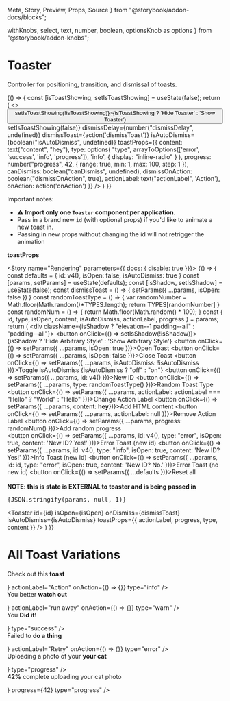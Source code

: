   Meta,
  Story,
  Preview,
  Props,
  Source
} from "@storybook/addon-docs/blocks";

  withKnobs,
  select,
  text,
  number,
  boolean,
  optionsKnob as options
} from "@storybook/addon-knobs";



<Meta
  title="Components/Toaster"
  decorators={[withKnobs]}
  component={Toaster}
/>

# Toaster

<ImportPath component={RawToaster} />

Controller for positioning, transition, and dismissal of toasts.

<Story name="Knobs">
  {() => {   
    const [isToastShowing, setIsToastShowing] = useState(false);
    return (
      <>
        <button onClick={() => setIsToastShowing(!isToastShowing)}>{isToastShowing ? 'Hide Toaster' : 'Show Toaster'}</button>
        <Toaster
          isOpen={isToastShowing}
          onDismiss={() => setIsToastShowing(false)}
          dismissDelay={number("dismissDelay", undefined)}
          dismissToast={action('dismissToast')}
          isAutoDismiss={boolean("isAutoDismiss", undefined)}
          toastProps={{
            content: text("content", "hey"),
            type: options(
              "type",
              arrayToOptions(['error', 'success', 'info', 'progress']),
              'info',
              { display: "inline-radio" }
            ),
            progress: number("progress", 42, {
              range: true,
              min: 1,
              max: 100,
              step: 1
            }),
            canDismiss: boolean("canDismiss", undefined),
            dismissOnAction: boolean("dismissOnAction", true),
            actionLabel: text("actionLabel", 'Action'),
            onAction: action('onAction')
          }}
        />
      </>
    )
  }}
</Story>

Important notes:

- **⚠️ Import only one `Toaster` component per application**.
- Pass in a brand new `id` (with optional props) if you'd like to animate a new toast in. 
- Passing in new props without changing the id will not retrigger the animation

<Props of={RawToaster} />

**toastProps**
<Props of={Toast} />

<Story name="Rendering" parameters={{ docs: { disable: true }}}>
  {() => {   
    const defaults = { id: v4(), isOpen: false, isAutoDismiss: true }
    const [params, setParams] = useState(defaults);
    const [isShadow, setIsShadow] = useState(false);
    const dismissToast = () => {
      setParams({ ...params, isOpen: false })
    }
    const randomToastType = () => {
      var randomNumber = Math.floor(Math.random()*TYPES.length);
      return TYPES[randomNumber]
    }
    const randomNum = () => {
      return Math.floor(Math.random() * 100); 
    }
    const { id, type, isOpen, content, isAutoDismiss, actionLabel, progress } = params;
    return (
      <div className={isShadow ? "elevation--1 padding--all" : "padding--all"}>
        <button onClick={() => setIsShadow(!isShadow)}>{isShadow ? 'Hide Arbitrary Style' : 'Show Arbitrary Style'}</button>
        <button onClick={() => setParams({ ...params, isOpen: true })}>Open Toast</button>
        <button onClick={() => setParams({ ...params, isOpen: false })}>Close Toast</button>
        <button onClick={() => setParams({ ...params, isAutoDismiss: !isAutoDismiss })}>Toggle isAutoDismiss {isAutoDismiss ? "off" : "on"}</button>
        <button onClick={() => setParams({ ...params, id: v4() })}>New ID</button>
        <button onClick={() => setParams({ ...params, type: randomToastType() })}>Random Toast Type</button>
        <button onClick={() => setParams({ ...params, actionLabel: actionLabel === "Hello" ? "World" : "Hello" })}>Change Action Label</button>
        <button onClick={() => setParams({ ...params, content: <b>hey</b>})}>Add HTML content</button>
        <button onClick={() => setParams({ ...params, actionLabel: null })}>Remove Action Label</button>
        <button onClick={() => setParams({ ...params, progress: randomNum() })}>Add random progress</button>
        <br />
        <button onClick={() => setParams({ ...params, id: v4(), type: "error", isOpen: true, content: 'New ID? Yes!' })}>Error Toast (new id)</button>
        <button onClick={() => setParams({ ...params, id: v4(), type: "info", isOpen: true, content: 'New ID? Yes!' })}>Info Toast (new id)</button>
        <button onClick={() => setParams({ ...params, id: id, type: "error", isOpen: true, content: 'New ID? No.'  })}>Error Toast (no new id)</button>
        <button onClick={() => setParams({ ...defaults })}>Reset all</button>
        <br />
        <br />
        <b>NOTE: this is state is EXTERNAL to toaster and is being passed in</b>
        <pre>
          {JSON.stringify(params, null, 1)}
        </pre>
        <Toaster
          id={id}
          isOpen={isOpen}
          onDismiss={dismissToast}
          isAutoDismiss={isAutoDismiss}
          toastProps={{
            actionLabel,
            progress,
            type,
            content
          }}
        />
      </div>
    )
  }}
</Story>


# All Toast Variations

<Preview>
<Story name="Variations">
    <React.Fragment>
      <Toast
        content={
          <p>
            Check out this <strong className="color--heading">toast</strong>
          </p>
        }
        actionLabel="Action"
        onAction={() => {}}
        type="info"
      />
      <br />
      <Toast
        content={
          <p>
            You better <strong className="color--heading">watch out</strong>
          </p>
        }
        actionLabel="run away"
        onAction={() => {}}
        type="warn"
      />
      <br />
      <Toast
        content={
          <p>
            You <strong className="color--heading">Did it!</strong>
          </p>
        }
        type="success"
      />
      <br />
      <Toast
        content={
          <p>
            Failed to <strong className="color--heading">do a thing</strong>
          </p>
        }
        actionLabel="Retry"
        onAction={() => {}}
        type="error"
      />
      <br />
      <Toast
        content={
          <p>
            Uploading a photo of your <strong className="color--heading">your cat</strong>
          </p>
        }
        type="progress"
      />
      <br />
      <Toast
        content={
          <p>
            <strong className="color--heading">42%</strong> complete uploading your cat
            photo
          </p>
        }
        progress={42}
        type="progress"
      />
    </React.Fragment>
</Story>
</Preview>


